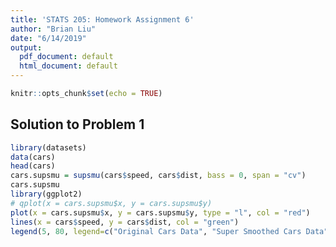 ```yaml
---
title: 'STATS 205: Homework Assignment 6'
author: "Brian Liu"
date: "6/14/2019"
output:
  pdf_document: default
  html_document: default
---
```


```r
knitr::opts_chunk$set(echo = TRUE)
```

## Solution to Problem 1

```r
library(datasets)
data(cars)
head(cars)
cars.supsmu = supsmu(cars$speed, cars$dist, bass = 0, span = "cv")
cars.supsmu
library(ggplot2)
# qplot(x = cars.supsmu$x, y = cars.supsmu$y)
plot(x = cars.supsmu$x, y = cars.supsmu$y, type = "l", col = "red")
lines(x = cars$speed, y = cars$dist, col = "green")
legend(5, 80, legend=c("Original Cars Data", "Super Smoothed Cars Data"), col=c("red", "green"))
```